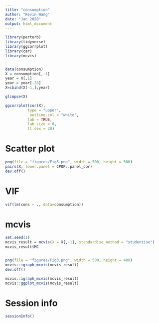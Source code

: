```yaml
---
title: "consumption"
author: "Kevin Wang"
date: "Jan 2020"
output: html_document
---
```


```r
library(perturb)
library(tidyverse)
library(ggcorrplot)
library(car)
library(mcvis)


data(consumption)
X = consumption[,-1]
year = X[,1]
year = year[-28]
X=cbind(X[-1,],year)

glimpse(X)

ggcorrplot(cor(X), 
          type = "upper",
           outline.col = "white",
          lab = TRUE, 
          lab_size = 8, 
          tl.cex = 20)
```


# Scatter plot 
```r
png(file = "figures/Fig5.png", width = 500, height = 500)
pairs(X, lower.panel = CPOP::panel_cor)
dev.off()
```


# VIF
```r
vif(lm(cons ~ ., data=consumption))
```


# mcvis

```r
set.seed(1)
mcvis_result = mcvis(X = X[,-1], standardise_method = "studentise")
mcvis_result$MC


png(file = "figures/Fig3.png", width = 500, height = 400)
mcvis::igraph_mcvis(mcvis_result)
dev.off()

mcvis::igraph_mcvis(mcvis_result)
mcvis::ggplot_mcvis(mcvis_result)
```


# Session info 
```r
sessionInfo()
```

